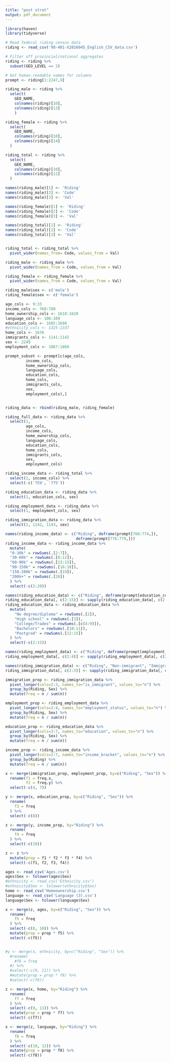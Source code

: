 ```yaml
---
title: "post strat"
output: pdf_document
---
```


```r
library(haven)
library(tidyverse)

# Read federal riding census data
riding <- read_csv('98-401-X2016045_English_CSV_data.csv')

# Filter off provincial/national aggregates
riding <- riding %>%
  subset(GEO_LEVEL == 2)

# Get human-readable names for columns
prompt <- riding[1:2247,9]

riding_male <- riding %>%
  select(
    GEO_NAME,
    colnames(riding)[10],
    colnames(riding)[13]
    )

riding_female <- riding %>%
  select(
    GEO_NAME,
    colnames(riding)[10],
    colnames(riding)[14]
  )

riding_total <- riding %>%
  select(
    GEO_NAME,
    colnames(riding)[10],
    colnames(riding)[12]
  )

names(riding_male)[1] <- 'Riding'
names(riding_male)[2] <- 'Code'
names(riding_male)[3] <- 'Val'

names(riding_female)[1] <- 'Riding'
names(riding_female)[2] <- 'Code'
names(riding_female)[3] <- 'Val'

names(riding_total)[1] <- 'Riding'
names(riding_total)[2] <- 'Code'
names(riding_total)[3] <- 'Val'


riding_total <- riding_total %>%
  pivot_wider(names_from= Code, values_from = Val)

riding_male <- riding_male %>%
  pivot_wider(names_from = Code, values_from = Val)

riding_female <- riding_female %>%
  pivot_wider(names_from = Code, values_from = Val)

riding_male$sex <- c('male')
riding_female$sex <- c('female')

age_cols <- 9:33
income_cols <- 760:780
home_ownership_cols <- 1618:1620
language_cols <- 106:109
education_cols <- 1685:1698
#ethnicity_cols <- 1325:1337
home_cols <- 1676
immigrants_cols <- 1141:1142
sex <- 2249
employment_cols <- 1867:1869

prompt_subset <- prompt[c(age_cols,
         income_cols,
         home_ownership_cols,
         language_cols,
         education_cols,
         home_cols,
         immigrants_cols,
         sex,
         employment_cols),]


riding_data <- rbind(riding_male, riding_female)

riding_full_data <- riding_data %>%
  select(1,
         age_cols,
         income_cols,
         home_ownership_cols,
         language_cols,
         education_cols,
         home_cols,
         immigrants_cols,
         sex,
         employment_cols)

riding_income_data <- riding_total %>%
  select(1, income_cols) %>%
  select(-c('759', '775'))

riding_education_data <- riding_data %>%
  select(1, education_cols, sex)

riding_employment_data <- riding_data %>%
  select(1, employment_cols, sex)

riding_immigration_data <- riding_data %>%
  select(1, 1142, 1143, sex)

names(riding_income_data) <- c("Riding", deframe(prompt[760:774,]), 
                               deframe(prompt[776:779,]))
riding_income_data <- riding_income_data %>%
  mutate(
  "0-30k" = rowSums(.[2:7]),
  "30-60k" = rowSums(.[8:12]),
  "60-90k" = rowSums(.[13:15]),
  "90-150k" = rowSums(.[16:18]),
  "150-200k" = rowSums(.[19]),
  "200k+" = rowSums(.[20])
  ) %>% 
  select(-c(2:20))

names(riding_education_data) <- c("Riding", deframe(prompt[education_cols,]), "Sex")
riding_education_data[, c(2:15)] <- sapply(riding_education_data[, c(2:15)], as.numeric)
riding_education_data <- riding_education_data %>%
  mutate(
    "No degree/diploma" = rowSums(.[2]),
    "High school" = rowSums(.[3]),
    "College/Trades" = rowSums(.[c(4:9)]),
    "Bachelors" = rowSums(.[10:11]),
    "Postgrad" = rowSums(.[12:15])
  ) %>%
  select(-c(2:15))

names(riding_employment_data) <- c("Riding", deframe(prompt[employment_cols,]), "Sex")
riding_employment_data[, c(2:4)] <- sapply(riding_employment_data[, c(2:4)], as.numeric)

names(riding_immigration_data) <- c("Riding", "Non-immigrant", "Immigrant", "Sex")
riding_immigration_data[, c(2:3)] <- sapply(riding_immigration_data[, c(2:3)], as.numeric)

immigration_prop <- riding_immigration_data %>% 
  pivot_longer(cols=2:3, names_to="is_immigrant", values_to="n") %>%
  group_by(Riding, Sex) %>%
  mutate(freq = n / sum(n))

employment_prop <- riding_employment_data %>%
  pivot_longer(cols=2:4, names_to="employment_status", values_to="n") %>%
  group_by(Riding, Sex) %>%
  mutate(freq = n / sum(n))

education_prop <- riding_education_data %>%
  pivot_longer(cols=3:7, names_to="education", values_to="n") %>%
  group_by(Riding, Sex) %>%
  mutate(freq = n / sum(n))

income_prop <- riding_income_data %>%
  pivot_longer(cols=2:7, names_to="income_bracket", values_to="n") %>%
  group_by(Riding) %>%
  mutate(freq = n / sum(n))

x <- merge(immigration_prop, employment_prop, by=c("Riding", "Sex")) %>%
  rename(f1 = freq.x,
         f2 = freq.y) %>%
  select(-c(4, 7))

y <- merge(x, education_prop, by=c("Riding", "Sex")) %>%
  rename(
    f3 = freq
  ) %>%
  select(-c(8))

z <- merge(y, income_prop, by="Riding") %>%
  rename(
    f4 = freq
  ) %>%
  select(-c(10))

z <- z %>%
  mutate(prop = f1 * f2 * f3 * f4) %>%
  select(-c(f1, f2, f3, f4))

ages <- read_csv('Ages.csv')
ages$Sex <- tolower(ages$Sex)
#ethnicity <- read_csv('Ethnicity.csv')
#ethnicity$Sex <- tolower(ethnicity$Sex)
home <- read_csv('Homeownership.csv')
language <- read_csv('Language (3).csv')
language$Sex <- tolower(language$Sex)
```


```r
x <- merge(z, ages, by=c("Riding", "Sex")) %>%
  rename(
    f5 = freq
  ) %>%
  select(-c(8, 10)) %>%
  mutate(prop = prop * f5) %>%
  select(-c(f5))


#y <- merge(x, ethnicity, by=c("Riding", "Sex")) %>%
  #rename(
    #f6 = freq
  #) %>%
  #select(-c(9, 11)) %>%
  #mutate(prop = prop * f6) %>%
  #select(-c(f6))

z <- merge(x, home, by="Riding") %>%
  rename(
    f7 = freq
  ) %>%
  select(-c(9, 11)) %>%
  mutate(prop = prop * f7) %>%
  select(-c(f7))

x <- merge(z, language, by="Riding") %>%
  rename(
    f8 = freq
  ) %>%
  select(-c(10, 12)) %>%
  mutate(prop = prop * f8) %>%
  select(-c(f8))
```


